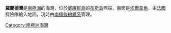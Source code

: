 {{unreferenced|time=2013-10-27T05:39:54+00:00}}
{{coord|65|4|S|64|3|W|display=title}}

'''羅蘭德灣'''是[[南極洲|南極洲]]的海灣，位於[[威廉群島|威廉群島]]的[[布斯島|布斯島]]西端，南面是[[埃爾韋角|埃爾韋角]]，由[[法國|法國]]探險隊繪入地圖，現時由[[南極條約體系|南極條約體系]]管理。

{{Antarctica-geo-stub}}
[[Category:南極洲海灣|Category:南極洲海灣]]